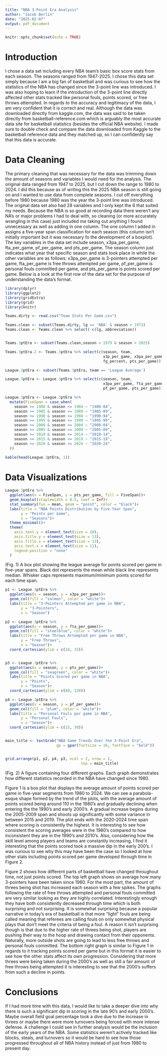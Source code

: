 ---
title: "NBA 3-Point Era Analysis"
author: "Jacob Berlin"
date: "2025-02-07"
output: pdf_document
---

```{r setup, include=FALSE}
knitr::opts_chunk$set(echo = TRUE)
```


# Introduction

I chose a data set including every NBA team's basic box score stats from each season. The seasons ranged from 1947-2025. I chose this data set simply because I am a big fan of basketball and was curious to see how the statistics of the NBA has changed since the 3-point line was introduced. I was also hoping to learn if the introduction of the 3-point line directly affected other stats tracked like personal fouls, points scored, or free throws attempted. In regards to the accuracy and legitimacy of the data, I am very confident that it is correct and real. Although the data was downloaded directly from kaggle.com, the data was said to be taken directly from basketball-reference.com which is arguably the most accurate data site for basketball statistics (besides the official NBA website). I made sure to double check and compare the data downloaded from Kaggle to the basketball reference data and they matched up, so I can confidently say that this data is accurate.


# Data Cleaning


The primary cleaning that was necessary for the data was trimming down the amount of seasons and variables I would need for the analysis. The original data ranged from 1947 to 2025, but I cut down the range to 1980 to 2024. I did this because as of writing this the 2025 NBA season is still going on and I wanted to use data from complete seasons. I cut off everything before 1980 because 1980 was the year the 3-point line was introduced. The original data set also had 28 variables and I only kept the 6 that suited my needs. Because the NBA is so good at recording data there weren't any NA's or major problems I had to deal with, so cleaning (or more accurately wrangling in this case) just included me taking out anything I found unnecessary as well as adding in one column. The one column I added in assigns a five-year span classification for each season (this column isn't initially important but it was necessary fo the development of a boxplot). The key variables in the data set include season, x3pa_per_game, fta_per_game, pf_per_game, and pts_per_game. The season column just indicates what year that specific season and stats took place in while the other variables are as follows: x3pa_per_game is 3-pointers attempted per game, fta_per_game is free throws attempted per game, pf_per_game is personal fouls committed per game, and pts_per_game is points scored per game. Below is a look at the first row of the data set for the purpose of understanding the data's format.

```{r, include=FALSE}
library(dplyr)
library(ggplot2)
library(gridExtra)
library(grid)
library(knitr)
```

```{r, echo=FALSE}
Teams.dirty <- read.csv("Team Stats Per Game.csv")

Teams.clean <- subset(Teams.dirty, lg == 'NBA' & season > 1973)
Teams.clean <- Teams.clean %>% select(-c(lg, abbreviation))


Teams.3ptEra <- subset(Teams.clean,season > 1979 & season < 2025)

Teams.3ptEra.2 <- Teams.3ptEra %>% select(c(season, team, 
                                            x3p_per_game, x3pa_per_game, x3p_percent,
                                            fg_percent, pts_per_game))

League.3ptEra <- subset(Teams.3ptEra, team == 'League Average')

League.3ptEra <- League.3ptEra %>% select(c(season, team, 
                                            x3pa_per_game, fta_per_game,
                                            pf_per_game, pts_per_game))

League.3ptEra <- League.3ptEra %>%
  mutate(FiveSpan = case_when(
    season >= 1980 & season <= 1984 ~ "1980-84",
    season >= 1985 & season <= 1989 ~ "1985-89",
    season >= 1990 & season <= 1994 ~ "1990-94",
    season >= 1995 & season <= 1999 ~ "1995-99",
    season >= 2000 & season <= 2004 ~ "2000-04",
    season >= 2005 & season <= 2009 ~ "2005-09",
    season >= 2010 & season <= 2014 ~ "2010-14",
    season >= 2015 & season <= 2019 ~ "2015-19",
    season >= 2020 & season <= 2024 ~ "2020-24"
  ))

kable(head(League.3ptEra, 1))

```

\pagebreak


# Data Visualizations


```{r, echo=FALSE}
League.3ptEra %>%
  ggplot(aes(x = FiveSpan, y = pts_per_game, fill = FiveSpan))+
  geom_boxplot(staplewidth = 0.5, coef = Inf)+
  stat_summary(fun = mean, geom = "point", color = "black")+
  labs(title = "NBA Points Distribution by Five-Year Span",
       y = "Points per Game",
       x = "Seasons")+
  theme_minimal()+
  theme(
    axis.text.y = element_text(size = 10),
    axis.title.y = element_text(size = 13),
    axis.title.x = element_text(size = 13),
    axis.text.x = element_text(size = 11),
    legend.position = "none"
  )
```


(Fig. 1) A box plot showing the league average for points scored per game in five-year spans. Black dot represents the mean while black line represents median. Whisker caps represents maximum/minimum points scored for each time span.


\pagebreak


```{r, echo=FALSE}
p1 <- League.3ptEra %>%
  ggplot(aes(x = season, y = x3pa_per_game))+
  geom_col(fill = "salmon", color = "white")+
  labs(title = "3-Pointers Attempted per game in NBA",
       y = "3-Pointers",
       x = "Season")

p2 <- League.3ptEra %>%
  ggplot(aes(x = season, y = fta_per_game))+
  geom_col(fill = "steelblue", color = "white")+
  labs(title = "Free Throws Attempted per game in NBA",
       y = "Free Throws",
       x = "Season")+
  coord_cartesian(ylim = c(18, 33))


p3 <- League.3ptEra %>%
  ggplot(aes(x = season, y = pts_per_game))+
  geom_col(fill = "seagreen", color = "white")+
  labs(title = "Points Scored per game in NBA",
       y = "Points",
       x = "Season")+
  coord_cartesian(ylim = c(80, 120))

p4 <- League.3ptEra %>%
  ggplot(aes(x = season, y = pf_per_game))+
  geom_col(fill = "plum", color = "white")+
  labs(title = "Personal Fouls per game in NBA",
       y = "Personal Fouls",
       x = "Season")+
  coord_cartesian(ylim = c(15, 30))


main_title <- textGrob("NBA Game Trends Over the 3-Point Era", 
                       gp = gpar(fontsize = 16, fontface = "bold"))


grid.arrange(p1, p2, p4, p3, ncol = 2, nrow = 2,
                                  top = main_title) 
```


(Fig. 2) A figure containing four different graphs. Each graph demonstrates how different statistics recorded in the NBA have changed since 1980.

\pagebreak

Figure 1 is a box plot that displays the average amount of points scored per game in five-year segments from 1980 to 2024. We can see a parabola-esque shape formed by the trend of the plots, with the average amount of points scored being around 110 in the 1980's and gradually declining when entering the the 1990's and early 2000's. A gradual increase begins during the 2005-2009 span and shoots up significantly with some variance in between 2015 and 2019. The plot ends with the 2020-2024 time span where scoring is consistently the highest. It is interesting to see how consistent the scoring averages were in the 1980's compared to how inconsistent they are in the 1990's and 2010's. Also, considering how the skill level among players and teams are constantly increasing, I find it interesting that the points scored took a massive dip in the early 200's. I was curious to see why this may have been the case so I looked at how other stats including points scored per game developed through time in Figure 2.

Figure 2 shows how different parts of basketball have changed throughout time, not just points scored. The top left graph shows on average how many 3-pointers have been taken since 1980. For the most part, the amount of threes being shot has increased each season with a few spikes. The graphs following the rate of free throws attempted and personal fouls committed are very similar looking as they are highly correlated. Interestingly enough they have both consistently decreased through time which is both surprising and not surprising. It is somewhat surprising because a popular narrative in today's era of basketball is that more "light" fouls are being called meaning that referees are calling fouls on only somewhat physical plays that don't meet the criteria of being a foul. A reason it isn't surprising though is that due to the higher rate of threes being shot, players are pushing their way to the hoop and drawing contact from their opponents. Naturally, more outside shots are going to lead to less free throws and personal fouls committed. The bottom right graph is similar to Figure 1 in regards to it tracking points scored per game but in this format it is easier to see how the other stats affect its own progression. Considering that more threes were being taken during the 2000's as well as still a fair amount of free throws being attempted it is interesting to see that the 2000's suffers from such a decline in points.


# Conclusions


If I had more time with this data, I would like to take a deeper dive into why there is such a significant dip in scoring in the late 90's and early 2000's. Maybe overall field goal percentage took a dive due to the increase in threes or maybe there were more turnovers being forced with more intense defense. A challenge I could see in further analysis would be the inclusion of the early years of the NBA. Some statistics weren't actively tracked like blocks, steals, and turnovers so it would be hard to see how those progressed throughout all of NBA history instead of just from 1980 to present day. 
